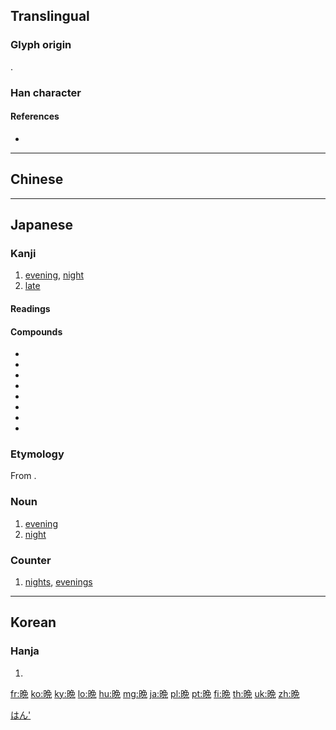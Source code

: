 {{character info/new}}
{{also|晚|睌}}
==Translingual==

===Glyph origin===
{{Han etym}}
{{Han compound|日|免|ls=ic}}.

===Han character===
{{Han char|rn=72|rad=日|as=08|sn=12|four=|canj=ANAU,XXANA|ids=⿰日免}}

====References====
* {{Han ref|kx=0497.311|dkj=14030|dj=0861.210|hdz=21514.040|uh=6669|ud=26217}}

----

==Chinese==
{{zh-see|晚|v}}

----

==Japanese==
{{ja-forms|晩|[[晚]]|[[晚]]}}

===Kanji===
{{ja-kanji|grade=6|rs=日08}}

# [[evening]], [[night]]
# [[late]]

====Readings====
{{ja-readings
|goon=[[もん]] (mon)
|kanon=[[ばん]] (ban)
|kun=[[くれ]] (kure), [[おそい|おそ-い]] ([[晩い|晩-い]], oso-i), [[おくれる|おく-れる]] ([[晩れる|晩-れる]], oku-reru)
}}

====Compounds====
{{der-top}}
* {{ja-r|晩冬|ばんとう|gloss=late winter}}
* {{ja-r|晩期|ばんき|gloss=late stage}}
* {{ja-r|晩婚|ばんこん|gloss=late marriage}}
* {{ja-r|晩成|ばんせい|gloss=late mature}}
* {{ja-r|晩ごはん|ばんごはん|gloss=[[dinner]], evening meal}}
* {{ja-r|晩食|ばんしょく|gloss=dinner, evening meal}}
* {{ja-r|晩飯|ばんめし|gloss=dinner, evening meal}}
* {{ja-r|早晩|そうばん|gloss=early and late}}

{{der-bottom}}

===Etymology===
From {{etyl|zhx|ja|sort=はん'}} {{m|zh|晩}}.

===Noun===
{{ja-noun|ばん|kyu=晚}}

# [[evening]]
# [[night]]
#: {{ja-usex|'''晩'''の内に雪が降りました。|'''ばん''' の うち に ゆき が ふりました。|Snow fell during the '''night'''.}}

===Counter===
{{ja-pos|ばん|counter}}

# [[night]]s, [[evening]]s

[[Category:Japanese basic words|はん']]

----

==Korean==

===Hanja===

{{ko-hanja|hangeul=만|rv=man|mr=man|y=man}}

# {{defn|lang=ko}}

[[fr:晩]]
[[ko:晩]]
[[ky:晩]]
[[lo:晩]]
[[hu:晩]]
[[mg:晩]]
[[ja:晩]]
[[pl:晩]]
[[pt:晩]]
[[fi:晩]]
[[th:晩]]
[[uk:晩]]
[[zh:晩]]
